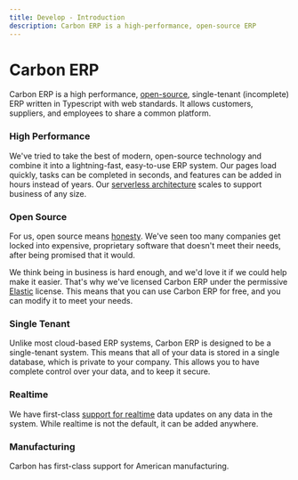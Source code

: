 ```yaml
---
title: Develop - Introduction
description: Carbon ERP is a high-performance, open-source ERP
---
```



# Carbon ERP

<Features />

Carbon ERP is a high performance, [open-source](https://github.com/barbinbrad/carbon), single-tenant (incomplete) ERP written in Typescript with web standards. It allows customers, suppliers, and employees to share a common platform.

### High Performance

We've tried to take the best of modern, open-source technology and combine it into a lightning-fast, easy-to-use ERP system. Our pages load quickly, tasks can be completed in seconds, and features can be added in hours instead of years. Our [serverless architecture](/develop/core-concepts/serverless) scales to support business of any size.

### Open Source

For us, open source means [honesty](/develop/principles#openness). We've seen too many companies get locked into expensive, proprietary software that doesn't meet their needs, after being promised that it would.

We think being in business is hard enough, and we'd love it if we could help make it easier. That's why we've licensed Carbon ERP under the permissive [Elastic](https://www.elastic.co/licensing/elastic-license) license. This means that you can use Carbon ERP for free, and you can modify it to meet your needs.

### Single Tenant

Unlike most cloud-based ERP systems, Carbon ERP is designed to be a single-tenant system. This means that all of your data is stored in a single database, which is private to your company. This allows you to have complete control over your data, and to keep it secure.

### Realtime

We have first-class [support for realtime](/develop/core-concepts/realtime) data updates on any data in the system. While realtime is not the default, it can be added anywhere.

### Manufacturing

Carbon has first-class support for American manufacturing.
